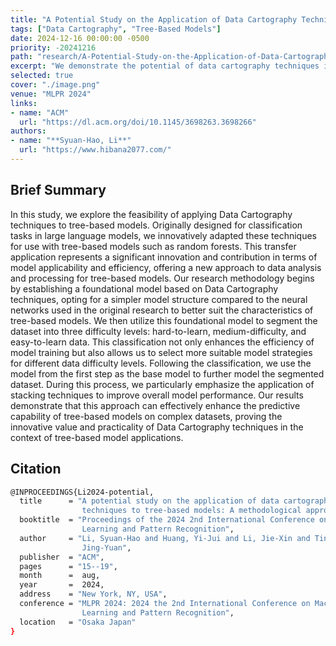 ```yaml
---
title: "A Potential Study on the Application of Data Cartography Techniques to Tree-Based Models: A Methodological Approach"
tags: ["Data Cartography", "Tree-Based Models"]
date: 2024-12-16 00:00:00 -0500
priority: -20241216
path: "research/A-Potential-Study-on-the-Application-of-Data-Cartography-Techniques-to-Tree-Based-Models"
excerpt: "We demonstrate the potential of data cartography techniques in enhancing the interpretability and performance of tree-based models."
selected: true
cover: "./image.png"
venue: "MLPR 2024"
links:
- name: "ACM"
  url: "https://dl.acm.org/doi/10.1145/3698263.3698266"
authors:
- name: "**Syuan-Hao, Li**"
  url: "https://www.hibana2077.com/"
---
```


## Brief Summary

In this study, we explore the feasibility of applying Data Cartography techniques to tree-based models. Originally designed for classification tasks in large language models, we innovatively adapted these techniques for use with tree-based models such as random forests. This transfer application represents a significant innovation and contribution in terms of model applicability and efficiency, offering a new approach to data analysis and processing for tree-based models. Our research methodology begins by establishing a foundational model based on Data Cartography techniques, opting for a simpler model structure compared to the neural networks used in the original research to better suit the characteristics of tree-based models. We then utilize this foundational model to segment the dataset into three difficulty levels: hard-to-learn, medium-difficulty, and easy-to-learn data. This classification not only enhances the efficiency of model training but also allows us to select more suitable model strategies for different data difficulty levels. Following the classification, we use the model from the first step as the base model to further model the segmented dataset. During this process, we particularly emphasize the application of stacking techniques to improve overall model performance. Our results demonstrate that this approach can effectively enhance the predictive capability of tree-based models on complex datasets, proving the innovative value and practicality of Data Cartography techniques in the context of tree-based model applications.

## Citation

```bash
@INPROCEEDINGS{Li2024-potential,
  title      = "A potential study on the application of data cartography
                techniques to tree-based models: A methodological approach",
  booktitle  = "Proceedings of the 2024 2nd International Conference on Machine
                Learning and Pattern Recognition",
  author     = "Li, Syuan-Hao and Huang, Yi-Jui and Li, Jie-Xin and Ting,
                Jing-Yuan",
  publisher  = "ACM",
  pages      = "15--19",
  month      =  aug,
  year       =  2024,
  address    = "New York, NY, USA",
  conference = "MLPR 2024: 2024 the 2nd International Conference on Machine
                Learning and Pattern Recognition",
  location   = "Osaka Japan"
}
```